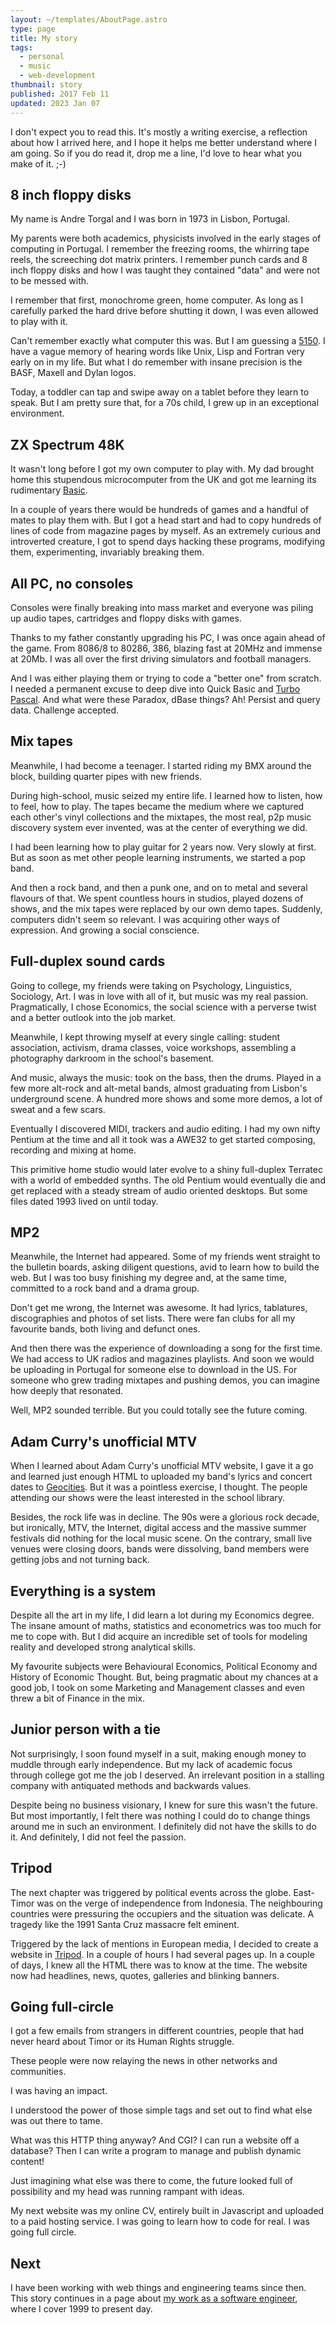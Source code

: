 ```yaml
---
layout: ~/templates/AboutPage.astro
type: page
title: My story
tags:
  - personal
  - music
  - web-development
thumbnail: story
published: 2017 Feb 11
updated: 2023 Jan 07
---
```


<Abstract>

I don't expect you to read this. It's mostly a writing exercise, a reflection about how I arrived here, and I hope it helps me better understand where I am going. So if you do read it, drop me a line, I'd love to hear what you make of it. ;-)

</Abstract>

## 8 inch floppy disks

My name is Andre Torgal and I was born in 1973 in Lisbon, Portugal.

My parents were both academics, physicists involved in the early stages of computing in Portugal. I remember the freezing rooms, the whirring tape reels, the screeching dot matrix printers. I remember punch cards and 8 inch floppy disks and how I was taught they contained "data" and were not to be messed with.

<Year y={1981} />

I remember that first, monochrome green, home computer. As long as I carefully parked the hard drive before shutting it down, I was even allowed to play with it.

Can't remember exactly what computer this was. But I am guessing a [5150](https://en.wikipedia.org/wiki/IBM_Personal_Computer). I have a vague memory of hearing words like Unix, Lisp and Fortran very early on in my life. But what I do remember with insane precision is the BASF, Maxell and Dylan logos.

Today, a toddler can tap and swipe away on a tablet before they learn to speak. But I am pretty sure that, for a 70s child, I grew up in an exceptional environment.

<Year y={1982} />

## ZX Spectrum 48K

It wasn't long before I got my own computer to play with. My dad brought home this stupendous microcomputer from the UK and got me learning its rudimentary [Basic](http://www.worldofspectrum.org/ZXBasicManual/).

In a couple of years there would be hundreds of games and a handful of mates to play them with. But I got a head start and had to copy hundreds of lines of code from magazine pages by myself. As an extremely curious and introverted creature, I got to spend days hacking these programs, modifying them, experimenting, invariably breaking them.

## All PC, no consoles

Consoles were finally breaking into mass market and everyone was piling up audio tapes, cartridges and floppy disks with games.

<Year y={1985} />

Thanks to my father constantly upgrading his PC, I was once again ahead of the game. From 8086/8 to 80286, 386, blazing fast at 20MHz and immense at 20Mb. I was all over the first driving simulators and football managers.

And I was either playing them or trying to code a "better one" from scratch. I needed a permanent excuse to deep dive into Quick Basic and [Turbo Pascal](https://en.wikipedia.org/wiki/Turbo_Pascal). And what were these Paradox, dBase things? Ah! Persist and query data. Challenge accepted.

## Mix tapes

Meanwhile, I had become a teenager. I started riding my BMX around the block, building quarter pipes with new friends.

During high-school, music seized my entire life. I learned how to listen, how to feel, how to play. The tapes became the medium where we captured each other's vinyl collections and the mixtapes, the most real, p2p music discovery system ever invented, was at the center of everything we did.

<Year y={1988} />

I had been learning how to play guitar for 2 years now. Very slowly at first. But as soon as met other people learning instruments, we started a pop band.

And then a rock band, and then a punk one, and on to metal and several flavours of that. We spent countless hours in studios, played dozens of shows, and the mix tapes were replaced by our own demo tapes. Suddenly, computers didn't seem so relevant. I was acquiring other ways of expression. And growing a social conscience.

<Year y={1991} />

## Full-duplex sound cards

Going to college, my friends were taking on Psychology, Linguistics, Sociology, Art. I was in love with all of it, but music was my real passion. Pragmatically, I chose Economics, the social science with a perverse twist and a better outlook into the job market.

Meanwhile, I kept throwing myself at every single calling: student association, activism, drama classes, voice workshops, assembling a photography darkroom in the school's basement.

And music, always the music: took on the bass, then the drums. Played in a few more alt-rock and alt-metal bands, almost graduating from Lisbon's underground scene. A hundred more shows and some more demos, a lot of sweat and a few scars.

<Year y={1993} />

Eventually I discovered MIDI, trackers and audio editing. I had my own nifty Pentium at the time and all it took was a AWE32 to get started composing, recording and mixing at home.

This primitive home studio would later evolve to a shiny full-duplex Terratec with a world of embedded synths. The old Pentium would eventually die and get replaced with a steady stream of audio oriented desktops. But some files dated 1993 lived on until today.

## MP2

Meanwhile, the Internet had appeared. Some of my friends went straight to the bulletin boards, asking diligent questions, avid to learn how to build the web. But I was too busy finishing my degree and, at the same time, committed to a rock band and a drama group.

<Year y={1994} />

Don't get me wrong, the Internet was awesome. It had lyrics, tablatures, discographies and photos of set lists. There were fan clubs for all my favourite bands, both living and defunct ones.

And then there was the experience of downloading a song for the first time. We had access to UK radios and magazines playlists. And soon we would be uploading in Portugal for someone else to download in the US. For someone who grew trading mixtapes and pushing demos, you can imagine how deeply that resonated.

Well, MP2 sounded terrible. But you could totally see the future coming.

## Adam Curry's unofficial MTV

When I learned about Adam Curry's unofficial MTV website, I gave it a go and learned just enough HTML to uploaded my band's lyrics and concert dates to [Geocities](https://geocities). But it was a pointless exercise, I thought. The people attending our shows were the least interested in the school library.

<Year y={1995} />

Besides, the rock life was in decline. The 90s were a glorious rock decade, but ironically, MTV, the Internet, digital access and the massive summer festivals did nothing for the local music scene. On the contrary, small live venues were closing doors, bands were dissolving, band members were getting jobs and not turning back.

<Year y={1996} />

## Everything is a system

Despite all the art in my life, I did learn a lot during my Economics degree. The insane amount of maths, statistics and econometrics was too much for me to cope with. But I did acquire an incredible set of tools for modeling reality and developed strong analytical skills.

My favourite subjects were Behavioural Economics, Political Economy and History of Economic Thought. But, being pragmatic about my chances at a good job, I took on some Marketing and Management classes and even threw a bit of Finance in the mix.

<Year y={1997} />

## Junior person with a tie

Not surprisingly, I soon found myself in a suit, making enough money to muddle through early independence. But my lack of academic focus through college got me the job I deserved. An irrelevant position in a stalling company with antiquated methods and backwards values.

Despite being no business visionary, I knew for sure this wasn't the future. But most importantly, I felt there was nothing I could do to change things around me in such an environment. I definitely did not have the skills to do it. And definitely, I did not feel the passion.

<Year y={1998} />

## Tripod

The next chapter was triggered by political events across the globe. East-Timor was on the verge of independence from Indonesia. The neighbouring countries were pressuring the occupiers and the situation was delicate. A tragedy like the 1991 Santa Cruz massacre felt eminent.

Triggered by the lack of mentions in European media, I decided to create a website in [Tripod](https://tripod). In a couple of hours I had several pages up. In a couple of days, I knew all the HTML there was to know at the time. The website now had headlines, news, quotes, galleries and blinking banners.

## Going full-circle

I got a few emails from strangers in different countries, people that had never heard about Timor or its Human Rights struggle.

These people were now relaying the news in other networks and communities.

I was having an impact.

<Year y={1999} />

I understood the power of those simple tags and set out to find what else was out there to tame.

What was this HTTP thing anyway? And CGI? I can run a website off a database? Then I can write a program to manage and publish dynamic content!

Just imagining what else was there to come, the future looked full of possibility and my head was running rampant with ideas.

My next website was my online CV, entirely built in Javascript and uploaded to a paid hosting service. I was going to learn how to code for real. I was going full circle.

## Next

I have been working with web things and engineering teams since then. This story continues in a page about [my work as a software engineer](/about/work), where I cover 1999 to present day.
